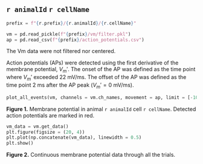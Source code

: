 ## `r animalId` `r cellName` {.unlisted .unnumbered}

```python
prefix = f"{r.prefix}/{r.animalId}/{r.cellName}"

vm = pd.read_pickle(f"{prefix}/vm/filter.pkl")
ap = pd.read_csv(f"{prefix}/action_potentials.csv")
```

The Vm data were not filtered nor centered.

Action potentials (APs) were detected using the first derivative of the membrane potential, $V_m'$. The onset
of the AP was defined as the time point where $V_m'$ exceeded 22 mV/ms. The offset of the AP was defined as
the time point 2 ms after the AP peak ($V_m' = 0$ mV/ms).

```python
plot_all_events(vm, channels = vm.ch_names, movement = ap, limit = [-100, 10])
```

**Figure 1.** Membrane potential in animal `r animalId` cell `r cellName`. Detected action potentials
are marked in red.

```python
vm_data = vm.get_data()
plt.figure(figsize = (20, 4))
plt.plot(np.concatenate(vm_data), linewidth = 0.5)
plt.show()
```

**Figure 2.** Continuous membrane potential data through all the trials.
